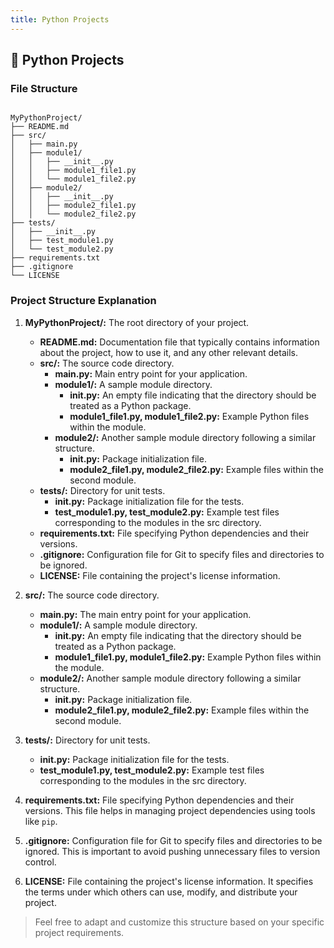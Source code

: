 ```yaml
---
title: Python Projects
---
```


## 🐍 Python Projects

### File Structure

```plaintext

MyPythonProject/
├── README.md
├── src/
│   ├── main.py
│   ├── module1/
│   │   ├── __init__.py
│   │   ├── module1_file1.py
│   │   └── module1_file2.py
│   ├── module2/
│   │   ├── __init__.py
│   │   ├── module2_file1.py
│   │   └── module2_file2.py
├── tests/
│   ├── __init__.py
│   ├── test_module1.py
│   └── test_module2.py
├── requirements.txt
├── .gitignore
└── LICENSE

```

### Project Structure Explanation

1. **MyPythonProject/:** The root directory of your project.
   - **README.md:** Documentation file that typically contains information about the project, how to use it, and any other relevant details.
   - **src/:** The source code directory.
      - **main.py:** Main entry point for your application.
      - **module1/:** A sample module directory.
         - **__init__.py:** An empty file indicating that the directory should be treated as a Python package.
         - **module1_file1.py, module1_file2.py:** Example Python files within the module.
      - **module2/:** Another sample module directory following a similar structure.
         - **__init__.py:** Package initialization file.
         - **module2_file1.py, module2_file2.py:** Example files within the second module.
   - **tests/:** Directory for unit tests.
      - **__init__.py:** Package initialization file for the tests.
      - **test_module1.py, test_module2.py:** Example test files corresponding to the modules in the src directory.
   - **requirements.txt:** File specifying Python dependencies and their versions.
   - **.gitignore:** Configuration file for Git to specify files and directories to be ignored.
   - **LICENSE:** File containing the project's license information.

2. **src/:** The source code directory.
   - **main.py:** The main entry point for your application.
   - **module1/:** A sample module directory.
      - **__init__.py:** An empty file indicating that the directory should be treated as a Python package.
      - **module1_file1.py, module1_file2.py:** Example Python files within the module.
   - **module2/:** Another sample module directory following a similar structure.
      - **__init__.py:** Package initialization file.
      - **module2_file1.py, module2_file2.py:** Example files within the second module.

3. **tests/:** Directory for unit tests.
   - **__init__.py:** Package initialization file for the tests.
   - **test_module1.py, test_module2.py:** Example test files corresponding to the modules in the src directory.

4. **requirements.txt:** File specifying Python dependencies and their versions. This file helps in managing project dependencies using tools like `pip`.

5. **.gitignore:** Configuration file for Git to specify files and directories to be ignored. This is important to avoid pushing unnecessary files to version control.

6. **LICENSE:** File containing the project's license information. It specifies the terms under which others can use, modify, and distribute your project.

>Feel free to adapt and customize this structure based on your specific project requirements.